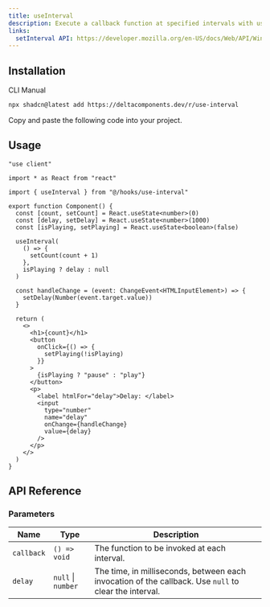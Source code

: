 ```yaml
---
title: useInterval
description: Execute a callback function at specified intervals with useInterval, supporting dynamic delays and cleanup on unmount.
links:
  setInterval API: https://developer.mozilla.org/en-US/docs/Web/API/Window/setInterval
---
```


<ComponentPreview name="use-interval-demo" />

## Installation

<Tabs defaultValue="cli">

<TabsList>
  <TabsTrigger value="cli">CLI</TabsTrigger>
  <TabsTrigger value="manual">Manual</TabsTrigger>
</TabsList>

<TabsContent value="cli">

```bash
npx shadcn@latest add https://deltacomponents.dev/r/use-interval
```

</TabsContent>

<TabsContent value="manual">

<Steps>

<Step>Copy and paste the following code into your project.</Step>

<ComponentSource name="use-interval" />

</Steps>

</TabsContent>

</Tabs>

## Usage

```tsx {5, 12-17}
"use client"

import * as React from "react"

import { useInterval } from "@/hooks/use-interval"

export function Component() {
  const [count, setCount] = React.useState<number>(0)
  const [delay, setDelay] = React.useState<number>(1000)
  const [isPlaying, setPlaying] = React.useState<boolean>(false)

  useInterval(
    () => {
      setCount(count + 1)
    },
    isPlaying ? delay : null
  )

  const handleChange = (event: ChangeEvent<HTMLInputElement>) => {
    setDelay(Number(event.target.value))
  }

  return (
    <>
      <h1>{count}</h1>
      <button
        onClick={() => {
          setPlaying(!isPlaying)
        }}
      >
        {isPlaying ? "pause" : "play"}
      </button>
      <p>
        <label htmlFor="delay">Delay: </label>
        <input
          type="number"
          name="delay"
          onChange={handleChange}
          value={delay}
        />
      </p>
    </>
  )
}
```

## API Reference

### Parameters

| Name       | Type               | Description                                                                                           |
| ---------- | ------------------ | ----------------------------------------------------------------------------------------------------- |
| `callback` | `() => void`       | The function to be invoked at each interval.                                                          |
| `delay`    | `null` \| `number` | The time, in milliseconds, between each invocation of the callback. Use `null` to clear the interval. |
